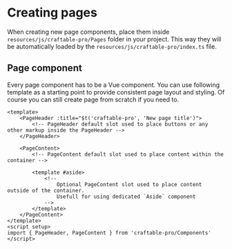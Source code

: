 # Creating pages

When creating new page components, place them inside `resources/js/craftable-pro/Pages` folder in your project. This way they will be automatically loaded by the `resources/js/craftable-pro/index.ts` file.

## Page component

Every page component has to be a Vue component. You can use following template as a starting point to provide consistent page layout and styling. Of course you can still create page from scratch if you need to.

```vue copy
<template>
    <PageHeader :title="$t('craftable-pro', 'New page title')">
        <!-- PageHeader default slot used to place buttons or any other markup inside the PageHeader -->
    </PageHeader>

    <PageContent>
        <!-- PageContent default slot used to place content within the container -->

        <template #aside>
            <!--
                Optional PageContent slot used to place content outside of the container.
                Usefull for using dedicated `Aside` component
            -->
        </template>
    </PageContent>
</template>
<script setup>
import { PageHeader, PageContent } from 'craftable-pro/Components'
</script>
```
